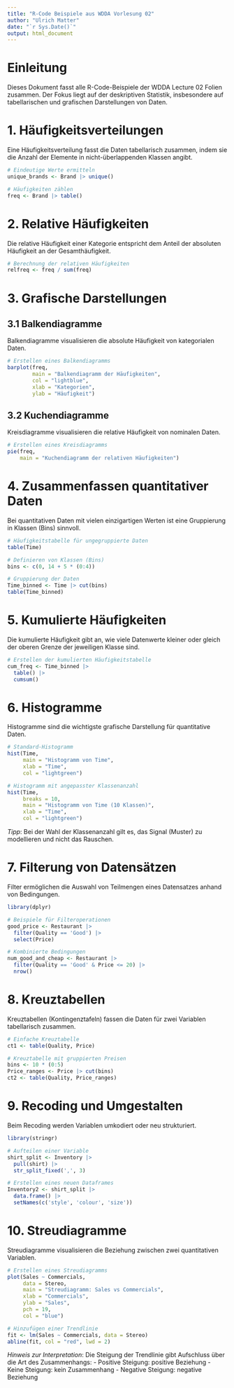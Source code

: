 ```yaml
---
title: "R-Code Beispiele aus WDDA Vorlesung 02"
author: "Ulrich Matter"
date: "`r Sys.Date()`"
output: html_document
---
```


# Einleitung

Dieses Dokument fasst alle R-Code-Beispiele der WDDA Lecture 02 Folien zusammen. Der Fokus liegt auf der deskriptiven Statistik, insbesondere auf tabellarischen und grafischen Darstellungen von Daten.

# 1. Häufigkeitsverteilungen

Eine Häufigkeitsverteilung fasst die Daten tabellarisch zusammen, indem sie die Anzahl der Elemente in nicht-überlappenden Klassen angibt.

```r
# Eindeutige Werte ermitteln
unique_brands <- Brand |> unique()

# Häufigkeiten zählen
freq <- Brand |> table()
```

# 2. Relative Häufigkeiten

Die relative Häufigkeit einer Kategorie entspricht dem Anteil der absoluten Häufigkeit an der Gesamthäufigkeit.

```r
# Berechnung der relativen Häufigkeiten
relfreq <- freq / sum(freq)
```

# 3. Grafische Darstellungen

## 3.1 Balkendiagramme

Balkendiagramme visualisieren die absolute Häufigkeit von kategorialen Daten.

```r
# Erstellen eines Balkendiagramms
barplot(freq,
        main = "Balkendiagramm der Häufigkeiten",
        col = "lightblue",
        xlab = "Kategorien",
        ylab = "Häufigkeit")
```

## 3.2 Kuchendiagramme

Kreisdiagramme visualisieren die relative Häufigkeit von nominalen Daten.

```r
# Erstellen eines Kreisdiagramms
pie(freq,
    main = "Kuchendiagramm der relativen Häufigkeiten")
```

# 4. Zusammenfassen quantitativer Daten

Bei quantitativen Daten mit vielen einzigartigen Werten ist eine Gruppierung in Klassen (Bins) sinnvoll.

```r
# Häufigkeitstabelle für ungegruppierte Daten
table(Time)

# Definieren von Klassen (Bins)
bins <- c(0, 14 + 5 * (0:4))

# Gruppierung der Daten
Time_binned <- Time |> cut(bins)
table(Time_binned)
```

# 5. Kumulierte Häufigkeiten

Die kumulierte Häufigkeit gibt an, wie viele Datenwerte kleiner oder gleich der oberen Grenze der jeweiligen Klasse sind.

```r
# Erstellen der kumulierten Häufigkeitstabelle
cum_freq <- Time_binned |> 
  table() |> 
  cumsum()
```

# 6. Histogramme

Histogramme sind die wichtigste grafische Darstellung für quantitative Daten.

```r
# Standard-Histogramm
hist(Time,
     main = "Histogramm von Time",
     xlab = "Time",
     col = "lightgreen")

# Histogramm mit angepasster Klassenanzahl
hist(Time,
     breaks = 10,
     main = "Histogramm von Time (10 Klassen)",
     xlab = "Time",
     col = "lightgreen")
```

*Tipp*: Bei der Wahl der Klassenanzahl gilt es, das Signal (Muster) zu modellieren und nicht das Rauschen.

# 7. Filterung von Datensätzen

Filter ermöglichen die Auswahl von Teilmengen eines Datensatzes anhand von Bedingungen.

```r
library(dplyr)

# Beispiele für Filteroperationen
good_price <- Restaurant |> 
  filter(Quality == 'Good') |> 
  select(Price)

# Kombinierte Bedingungen
num_good_and_cheap <- Restaurant |> 
  filter(Quality == 'Good' & Price <= 20) |> 
  nrow()
```

# 8. Kreuztabellen

Kreuztabellen (Kontingenztafeln) fassen die Daten für zwei Variablen tabellarisch zusammen.

```r
# Einfache Kreuztabelle
ct1 <- table(Quality, Price)

# Kreuztabelle mit gruppierten Preisen
bins <- 10 * (0:5)
Price_ranges <- Price |> cut(bins)
ct2 <- table(Quality, Price_ranges)
```

# 9. Recoding und Umgestalten

Beim Recoding werden Variablen umkodiert oder neu strukturiert.

```r
library(stringr)

# Aufteilen einer Variable
shirt_split <- Inventory |> 
  pull(shirt) |> 
  str_split_fixed(',', 3)

# Erstellen eines neuen Dataframes
Inventory2 <- shirt_split |> 
  data.frame() |>
  setNames(c('style', 'colour', 'size'))
```

# 10. Streudiagramme

Streudiagramme visualisieren die Beziehung zwischen zwei quantitativen Variablen.

```r
# Erstellen eines Streudiagramms
plot(Sales ~ Commercials,
     data = Stereo,
     main = "Streudiagramm: Sales vs Commercials",
     xlab = "Commercials",
     ylab = "Sales",
     pch = 19,
     col = "blue")

# Hinzufügen einer Trendlinie
fit <- lm(Sales ~ Commercials, data = Stereo)
abline(fit, col = "red", lwd = 2)
```

*Hinweis zur Interpretation*: Die Steigung der Trendlinie gibt Aufschluss über die Art des Zusammenhangs:
- Positive Steigung: positive Beziehung
- Keine Steigung: kein Zusammenhang
- Negative Steigung: negative Beziehung
